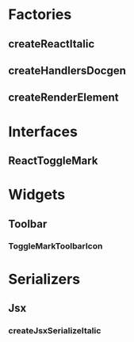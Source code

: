 
<Meta title="Marks/Italic/Docs" />

# Factories

## createReactItalic

<ArgsTable of={createReactItalic} />

## createHandlersDocgen

<ArgsTable of={createHandlersDocgen} />

## createRenderElement

<ArgsTable of={createRenderLeafDocgen} />

# Interfaces

## ReactToggleMark

<ArgsTable of={ReactToggleMarkDocgen} />

# Widgets

## Toolbar

### ToggleMarkToolbarIcon

<ArgsTable of={ToggleMarkToolbarIcon} />

# Serializers

## Jsx

### createJsxSerializeItalic

<ArgsTable of={createJsxSerializeItalic} />
